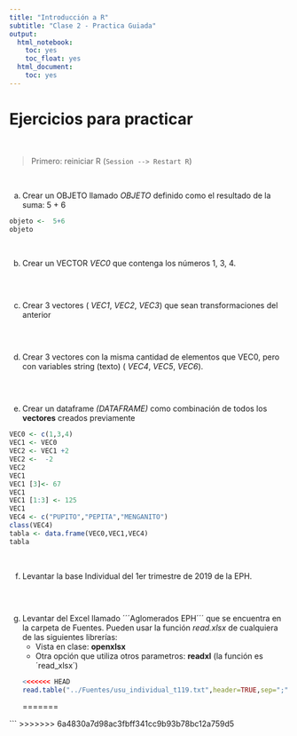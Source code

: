 ```yaml
---
title: "Introducción a R"
subtitle: "Clase 2 - Practica Guiada"
output:
  html_notebook:
    toc: yes
    toc_float: yes
  html_document:
    toc: yes
---
```


# Ejercicios para practicar

<br> 

> Primero: reiniciar R (`Session --> Restart R`)


<br> 


a. Crear un OBJETO llamado _OBJETO_ definido como el resultado de la suma: 5 + 6
  
```r
objeto <-  5+6
objeto
```

<br>

b. Crear un VECTOR _VEC0_ que contenga los números 1, 3, 4.
  
```r

```

<br> 

c. Crear 3 vectores ( _VEC1_, _VEC2_, _VEC3_) que sean transformaciones del anterior
```r

```

<br> 

d. Crear 3 vectores con la misma cantidad de elementos que VEC0, pero con variables string (texto) ( _VEC4_, _VEC5_, _VEC6_).
```r

```

<br> 

e. Crear un dataframe _(DATAFRAME)_ como combinación de todos los __vectores__ creados previamente
```r

VEC0 <- c(1,3,4)
VEC1 <- VEC0
VEC2 <- VEC1 +2
VEC2 <-  -2
VEC2
VEC1
VEC1 [3]<- 67
VEC1
VEC1 [1:3] <- 125
VEC1
VEC4 <- c("PUPITO","PEPITA","MENGANITO")
class(VEC4)
tabla <- data.frame(VEC0,VEC1,VEC4)
tabla
```

<br>

f. Levantar la base Individual del 1er trimestre de 2019 de la EPH.
```r

```

<br> 

g. Levantar del Excel llamado ´´´Aglomerados EPH´´´ que se encuentra en la carpeta de Fuentes.  Pueden usar la función _read.xlsx_ de cualquiera de las siguientes librerías:
    - Vista en clase: __openxlsx__ 
    - Otra opción que utiliza otros parametros: __readxl__ (la función es ´read_xlsx´)
```r
<<<<<<< HEAD
read.table("../Fuentes/usu_individual_t119.txt",header=TRUE,sep=";", dec=",")
```
=======

```
>>>>>>> 6a4830a7d98ac3fbff341cc9b93b78bc12a759d5
